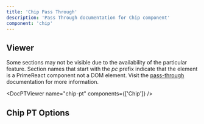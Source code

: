 ```yaml
---
title: 'Chip Pass Through'
description: 'Pass Through documentation for Chip component'
component: 'chip'
---
```


## Viewer

Some sections may not be visible due to the availability of the particular feature. Section names that start with the _pc_ prefix indicate that the element is a PrimeReact component not a DOM element. Visit the [pass-through](https://primevue.org/passthrough/#pcprefix) documentation for more information.

<DocPTViewer name="chip-pt" components={['Chip']} />

## Chip PT Options

<DocTable name="Chip" category="pt" />
